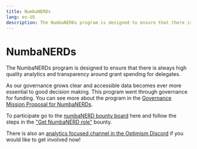 ```yaml
---
title: NumbaNERDs 
lang: en-US
description: The NumbaNERDs program is designed to ensure that there is always high quality analytics and transparency around grant spending for delegates.
---
```


# NumbaNERDs 

The NumbaNERDs program is designed to ensure that there is always high quality analytics and transparency around grant spending for delegates. 

As our governance grows clear and accessible data becomes ever more essential to good decision making. This program went through governance for funding. You can see more about the program in the [Governance Mission Proposal for NumbaNERDs](https://gov.optimism.io/t/ready-numbanerd-program/6086). 

To participate go to the [numbaNERD bounty board](https://app.dework.xyz/optimism-community/main-space-35638) here and follow the steps in the ["Get NumbaNERD role"](https://app.dework.xyz/optimism-community/main-space-35638?taskId=5e37c82e-9d2b-4b7c-bad9-c20e4e1f6d60) bounty. 

There is also an [analytics focused channel in the Optimism Discord](https://discord.com/channels/667044843901681675/928227180603899924) if you would like to get involved now! 